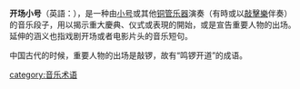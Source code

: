 {{Listen|type=music|filename=Fanfares of President of the Czech Republic.ogg|title="Fanfares of the President by Bedřich Smetana"}}'''开场小号'''（英語：{{lang|en|Fanfare}}），是一种由[[小号|小号]]或其他[[铜管乐器|铜管乐器]]演奏（有時或以[[敲擊樂|敲擊樂]]伴奏）的音乐段子，用以揭示重大慶典、仪式或表現的開始，或是宣告重要人物的出场。延伸的涵义也指戏剧开场或者电影片头的音乐短句。

中国古代的时候，重要人物的出场是敲锣，故有“鸣锣开道”的成语。


{{音乐小作品}}

[[category:音乐术语|category:音乐术语]]